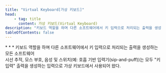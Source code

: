 ```yaml
---
title: "Virtual Keyboard[가상 키보드]"
head:
    - tag: title
      content: 가상 키보드(Virtual Keyboard)
description: "키보드 역할을 하며 다른 소프트웨어에서 키 입력으로 처리되는 출력을 생성하는 모든 소프트웨어"
tableOfContents: false
---
```


<Badge text="WCAG2ICT" variant="note" size="large" />
* * *
키보드 역할을 하며 다른 소프트웨어에서 키 입력으로 처리되는 출력을 생성하는 모든 소프트웨어

<Aside title="참고">
시선 추적, 모스 부호, 음성 및 스위치(예: 호흡 기반 입력기(<span lang="en">sip-and-puff</span>))는 모두 "키 입력" 출력을 생성하는 입력으로 가상 키보드에서 사용되어 왔다.
</Aside>